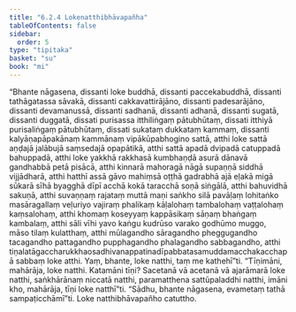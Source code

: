 ```yaml
---
title: "6.2.4 Lokenatthibhāvapañha"
tableOfContents: false
sidebar:
  order: 5
type: "tipitaka"
basket: "su"
book: "mi"
---
```



<DynamicBreadcrumb />

<Division number="183" book="mi" bookNo="28">

<Paragraph number="1180" book="mi">
“Bhante nāgasena, dissanti loke buddhā, dissanti paccekabuddhā, dissanti tathāgatassa sāvakā, dissanti cakkavattirājāno, dissanti padesarājāno, dissanti devamanussā, dissanti sadhanā, dissanti adhanā, dissanti sugatā, dissanti duggatā, dissati purisassa itthiliṅgaṃ pātubhūtaṃ, dissati itthiyā purisaliṅgaṃ pātubhūtaṃ, dissati sukataṃ dukkataṃ kammaṃ, dissanti kalyāṇapāpakānaṃ kammānaṃ vipākūpabhogino sattā, atthi loke sattā aṇḍajā jalābujā saṃsedajā opapātikā, atthi sattā apadā dvipadā catuppadā bahuppadā, atthi loke yakkhā rakkhasā kumbhaṇḍā asurā dānavā gandhabbā petā pisācā, atthi kinnarā mahoragā nāgā supaṇṇā siddhā vijjādharā, atthi hatthī assā gāvo mahiṃsā oṭṭhā gadrabhā ajā eḷakā migā sūkarā sīhā byagghā dīpī acchā kokā taracchā soṇā siṅgālā, atthi bahuvidhā sakuṇā, atthi suvaṇṇaṃ rajataṃ muttā maṇi saṅkho silā pavāḷaṃ lohitaṅko masāragallaṃ veḷuriyo vajiraṃ phalikaṃ kāḷalohaṃ tambalohaṃ vaṭṭalohaṃ kaṃsalohaṃ, atthi khomaṃ koseyyaṃ kappāsikaṃ sāṇaṃ bhaṅgaṃ kambalaṃ, atthi sāli vīhi yavo kaṅgu kudrūso varako godhūmo muggo, māso tilaṃ kulatthaṃ, atthi mūlagandho sāragandho pheggugandho tacagandho pattagandho pupphagandho phalagandho sabbagandho, atthi tiṇalatāgaccharukkhaosadhivanappatinadīpabbatasamuddamacchakacchapā sabbaṃ loke atthi. Yaṃ, bhante, loke natthi, taṃ me kathehī”ti.
</Paragraph>

<Paragraph number="1181" book="mi">
“Tīṇimāni, mahārāja, loke natthi. Katamāni tīṇi? Sacetanā vā acetanā vā ajarāmarā loke natthi, saṅkhārānaṃ niccatā natthi, paramatthena sattūpaladdhi natthi, imāni kho, mahārāja, tīṇi loke natthī”ti. “Sādhu, bhante nāgasena, evametaṃ tathā sampaṭicchāmī”ti.

</Paragraph>
</Division>

<Paragraph number="1182" type="center" book="mi">
Loke natthibhāvapañho catuttho.
</Paragraph>